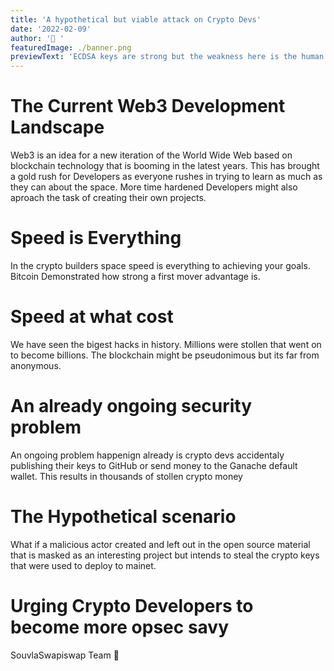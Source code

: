 ```yaml
---
title: 'A hypothetical but viable attack on Crypto Devs'
date: '2022-02-09'
author: '🦄 '
featuredImage: ./banner.png
previewText: 'ECDSA keys are strong but the weakness here is the human factor'
---
```


# The Current Web3 Development Landscape

Web3 is an idea for a new iteration of the World Wide Web based on blockchain technology that is booming in the latest years.
This has brought a gold rush for Developers as everyone rushes in trying to learn as much as they can about the space.
More time hardened Developers might also aproach the task of creating their own projects.

# Speed is Everything
In the crypto builders space speed is everything to achieving your goals.
Bitcoin Demonstrated how strong a first mover advantage is.

# Speed at what cost
We have seen the bigest hacks in history. Millions were stollen that went on to become billions.
The blockchain might be pseudonimous but its far from anonymous.

# An already ongoing security problem
An ongoing problem happenign already is crypto devs accidentaly publishing their keys to GitHub or send money to the Ganache default wallet.
This results in thousands of stollen crypto money

# The Hypothetical scenario
What if a malicious actor created and left out in the open source material that is masked as an interesting project but intends to steal the crypto keys that were used to deploy to mainet.

# Urging Crypto Developers to become more opsec savy

SouvlaSwapiswap Team
🦄
